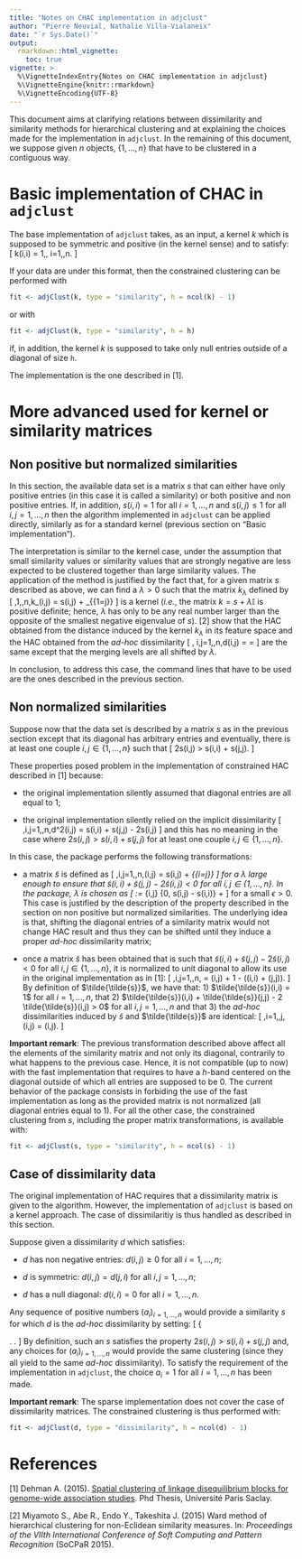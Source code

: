 ```yaml
---
title: "Notes on CHAC implementation in adjclust"
author: "Pierre Neuvial, Nathalie Villa-Vialaneix"
date: "`r Sys.Date()`"
output: 
  rmarkdown::html_vignette:
    toc: true
vignette: >
  %\VignetteIndexEntry{Notes on CHAC implementation in adjclust}
  %\VignetteEngine{knitr::rmarkdown}
  %\VignetteEncoding{UTF-8}
---
```


This document aims at clarifying relations between dissimilarity and similarity 
methods for hierarchical clustering and at explaining the choices made for the
implementation in ```adjclust```. In the remaining of this document, we 
suppose given $n$ objects, $\{1, \ldots, n\}$ that have to be clustered in a
contiguous way. 

# Basic implementation of CHAC in ```adjclust```

The base implementation of ```adjclust``` takes, as an input, a kernel $k$ which
is supposed to be symmetric and positive (in the kernel sense) and to satisfy:
\[
	k(i,i) = 1,\qquad \forall\, i=1,\ldots,n.
\]

If your data are under this format, then the constrained clustering can be 
performed with 
```r
fit <- adjClust(k, type = "similarity", h = ncol(k) - 1)
```
or with
```r
fit <- adjClust(k, type = "similarity", h = h)
```
if, in addition, the kernel $k$ is supposed to take only null entries outside
of a diagonal of size ```h```.

The implementation is the one described in [1].


# More advanced used for kernel or similarity matrices

## Non positive but normalized similarities

In this section, the available data set is a matrix $s$ that can either have 
only positive entries (in this case it is called a similarity) or both positive 
and non positive entries. If, in addition, $s(i,i) = 1$ for all $i=1,\ldots,n$ 
and $s(i,j) \leq 1$ for all $i,j=1,\ldots,n$ then the algorithm implemented in
```adjclust``` can be applied directly, similarly as for a standard kernel
(previous section on "Basic implementation"). 

The interpretation is similar to the kernel case, under the assumption that 
small similarity values or similarity values that are strongly negative are less 
expected to be clustered together than large similarity values. The application
of the method is justified by the fact that, for a given matrix $s$ described
as above, we can find a $\lambda > 0$ such that the matrix $k_\lambda$ defined
by
\[
  \forall\,1,\ldots,n,\qquad k_\lambda(i,j) = s(i,j) + \lambda 
  \mathbb{I}_{\{1=j\}}
\]
is a kernel (*i.e.*, the matrix $k = s + \lambda \mathbb{I}$ is positive 
definite; hence, $\lambda$ has only to be any real number larger than the 
opposite of the smallest negative eigenvalue of $s$). [2] show that the HAC 
obtained from the distance induced by the kernel $k_\lambda$ in its feature 
space and the HAC obtained from the *ad-hoc* dissimilarity
\[
  \forall\, i,j=1,\ldots,n,\qquad d(i,j) = \sqrt{s(i,i) + s(j,j) - 2s(i,j)} = 
  \sqrt{2(1-s(i,j))}
\]
are the same except that the merging levels are all shifted by $\lambda$. 

In conclusion, to address this case, the command lines that have to be used are
the ones described in the previous section.


## Non normalized similarities

Suppose now that the data set is described by a matrix $s$ as in the previous
section except that its diagonal has arbitrary entries and eventually, there is
at least one couple $i,j\in\{1,\ldots,n\}$ such that 
\[
  2s(i,j) > s(i,i) + s(j,j).
\]

These properties posed problem in the implementation of constrained HAC
described in [1] because:

* the original implementation silently assumed that diagonal entries are all 
equal to 1;

* the original implementation silently relied on the implicit dissimilarity
\[
  \forall\,i,j=1,\ldots,n,\qquad d^2(i,j) = s(i,i) + s(j,j) - 2s(i,j)
\]
and this has no meaning in the case where $2s(i,j) > s(i,i) + s(j,j)$ for at 
least one couple $i,j\in\{1,\ldots,n\}$.

In this case, the package performs the following transformations:

* a matrix $\tilde{s}$ is defined as
\[
  \forall\,i,j=1,\ldots,n,\qquad \tilde{s}(i,j) = s(i,j) + \lambda 
  \mathbb{I}_{\{i=j\}}
\]
for a $\lambda$ large enough to ensure that $\tilde{s}(i,i) + \tilde{s}(j,j) -
2\tilde{s}(i,j) < 0$ for all $i,j\in \{1,\ldots,n\}$. In the package, $\lambda$
is chosen as
\[
  \lambda := \max_{i,j} \max\{0, s(i,j) - s(i,i)\} + \epsilon
\]
for a small $\epsilon > 0$. This case is justified by the description of the 
property described in the section on non positive but normalized similarities.
The underlying idea is that, shifting the diagonal entries of a similarity 
matrix would not change HAC result and thus they can be shifted until they 
induce a proper *ad-hoc* dissimilarity matrix;

* once a matrix $\tilde{s}$ has been obtained that is such that 
$\tilde{s}(i,i) + \tilde{s}(j,j) - 2\tilde{s}(i,j) < 0$ for all 
$i,j\in \{1,\ldots,n\}$, it is normalized to unit diagonal to allow its use in 
the original implementation as in [1]:
\[
  \forall\,i,j=1,\ldots,n,\qquad \tilde{\tilde{s}} = \tilde{s}(i,j) + 1 - 
  \frac{1}{2} (\tilde{s}(i,i) + \tilde{s}(j,j)).
\]
By definition of $\tilde{\tilde{s}}$, we have that: 1) $\tilde{\tilde{s}}(i,i) =
1$ for all $i=1,\ldots,n$, that 2) $\tilde{\tilde{s}}(i,i) +
\tilde{\tilde{s}}(j,j) - 2 \tilde{\tilde{s}}(i,j) > 0$ for all $i,j=1,\ldots,n$ 
and that 3) the *ad-hoc* dissimilarities induced by $\tilde{s}$ and 
$\tilde{\tilde{s}}$ are identical:
\[
  \forall\,i=1,\ldots,j,\qquad \tilde{\tilde{d}}(i,j) = \tilde{d}(i,j).
\]

**Important remark**: The previous transformation described above affect all the
elements of the similarity matrix and not only its diagonal, contrarily to what
happens to the previous case. Hence, it is not compatible (up to now) with the
fast implementation that requires to have a $h$-band centered on the diagonal 
outside of which all entries are supposed to be 0. The current behavior of the
package consists in forbiding the use of the fast implementation as long as the
provided matrix is not normalized (all diagonal entries equal to 1). For all the
other case, the constrained clustering from $s$, including the proper matrix
transformations, is available with:
```r
fit <- adjClust(s, type = "similarity", h = ncol(s) - 1)
```


## Case of dissimilarity data

The original implementation of HAC requires that a dissimilarity matrix is 
given to the algorithm. However, the implementation of ```adjclust``` is based
on a kernel approach. The case of dissimilaritiy is thus handled as described in
this section.

Suppose given a dissimilarity $d$ which satisfies:

* $d$ has non negative entries: $d(i,j) \geq 0$ for all $i=1,\ldots,n$;

* $d$ is symmetric: $d(i,j) = d(j,i)$ for all $i,j=1,\ldots,n$;

* $d$ has a null diagonal: $d(i,i) = 0$ for all $i=1,\ldots,n$.

Any sequence of positive numbers $(a_i)_{i=1,\ldots,n}$ would provide a 
similarity $s$ for which $d$ is the *ad-hoc* dissimilarity by setting:
\[
  \left\{ \begin{array}{l}
    s(i,i) = a_i\\
    s(i,j) = \frac{1}{2} (a_i + a_j - d^2(i,j))
  \end{array} \right. .
\]
By definition, such an $s$ satisfies the property $2s(i,j) > s(i,i) + s(j,j)$
and, any choices for $(a_i)_{i=1,\ldots,n}$ would provide the same clustering
(since they all yield to the same *ad-hoc* dissimilarity). To satisfy the 
requirement of the implementation in ```adjclust```, the choice $a_i = 1$ for 
all $i=1,\ldots,n$ has been made.

**Important remark**: The sparse implementation does not cover the case of
dissimilarity matrices. The constrained clustering is thus performed with:
```r
fit <- adjClust(d, type = "dissimilarity", h = ncol(d) - 1)
```


# References

[1] Dehman A. (2015). [Spatial clustering of linkage disequilibrium blocks for genome-wide association studies](https://tel.archives-ouvertes.fr/tel-01288568/). Phd Thesis, 
Université Paris Saclay.

[2] Miyamoto S., Abe R., Endo Y., Takeshita J. (2015) Ward method of 
hierarchical clustering for non-Eclidean similarity measures. In: *Proceedings
of the VIIth International Conference of Soft Computing and Pattern 
Recognition* (SoCPaR 2015).
